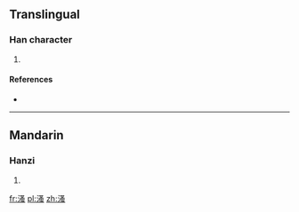 ==Translingual==

===Han character===
{{Han char|rn=85|rad=水|as=10|sn=13|four=3713<sub>6</sub>|canj=水水戈戈 (EEII)}}

# {{defn|Han|sort=水10}}

====References====
* {{Han ref|kx=0639.350|dkj=17945|dj=1046.230|hdz=31711.070|uh=6E9E|ud=28318|bh=DE52|bd=56914}}

----

==Mandarin==

===Hanzi===
{{cmn-hanzi|pin=[[mì]] ([[mi4]]), [[mǐng]] ([[ming3]]), [[sāo]] ([[sao1]])|wg=mi<sup>4</sup>, ming<sup>3</sup>, sao<sup>1</sup>}}

# {{defn|lang=cmn|sort=水10}}

[[fr:溞]]
[[pl:溞]]
[[zh:溞]]